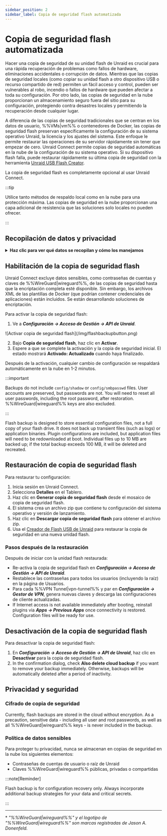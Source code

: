 ```yaml
---
sidebar_position: 2
sidebar_label: Copia de seguridad flash automatizada
---
```



# Copia de seguridad flash automatizada

Hacer una copia de seguridad de su unidad flash de Unraid es crucial para una rápida recuperación de problemas como fallos de hardware, eliminaciones accidentales o corrupción de datos. Mientras que las copias de seguridad locales (como copiar su unidad flash a otro dispositivo USB o recurso compartido de red) permiten un fácil acceso y control, pueden ser vulnerables al robo, incendio o fallos de hardware que pueden afectar a toda su configuración. Por otro lado, las copias de seguridad en la nube proporcionan un almacenamiento seguro fuera del sitio para su configuración, protegiendo contra desastres locales y permitiendo la recuperación desde cualquier lugar.

A diferencia de las copias de seguridad tradicionales que se centran en los datos de usuario, %%VMs|vm%% o contenedores de Docker, las copias de seguridad flash preservan específicamente la configuración de su sistema operativo Unraid, la licencia y los ajustes del sistema. Este enfoque le permite restaurar las operaciones de su servidor rápidamente sin tener que empezar de cero. Unraid Connect permite copias de seguridad automáticas en la nube de la configuración de su sistema operativo. Si su dispositivo flash falla, puede restaurar rápidamente su última copia de seguridad con la herramienta [Unraid USB Flash Creator](https://unraid.net/download).

La copia de seguridad flash es completamente opcional al usar Unraid Connect.

:::tip

Utilice tanto métodos de respaldo local como en la nube para una protección máxima. Las copias de seguridad en la nube proporcionan una capa adicional de resistencia que las soluciones solo locales no pueden ofrecer.

:::

## Recopilación de datos y privacidad

<details>
  <summary><strong>Haz clic para ver qué datos se recopilan y cómo los manejamos</strong></summary>

  Unraid Connect toma en serio tu privacidad y datos al usar la copia de seguridad flash:

  <h4>Propósito</h4>

  La copia de seguridad rápida solo conserva los archivos de configuración necesarios para restaurar tu entorno del SO Unraid. Esto te ayuda a recuperarte rápidamente y mantener la continuidad del servicio en caso de que tu dispositivo flash presente una falla.

  <h4>Datos recolectados</h4>

  La copia de seguridad incluye solo archivos de configuración, asegurando que la información sensible, como contraseñas y claves de %%WireGuard|wireguard%%, esté excluida. Los archivos XML de plantillas de Docker pueden ser parte de la copia de seguridad y podrían contener credenciales específicas de la aplicación.

  <h4>Retención de datos</h4>

  Solo se conserva la última copia de seguridad. Si una copia de seguridad excede ciertos límites—específicamente, si los archivos individuales superan los 10 MB o el tamaño total del repositorio excede los 100 MB—será eliminada y recreada. Las copias de seguridad también se eliminan cuando desactivas la función de copia de seguridad rápida o después de un periodo específico de inactividad.

  <h4>Compartición de datos</h4>

  Los datos de la copia de seguridad rápida nunca se comparten con terceros. Se almacenan exclusivamente para proporcionarte servicios de respaldo y restauración.
</details>

## Habilitación de la copia de seguridad flash

Unraid Connect excluye datos sensibles, como contraseñas de cuentas y claves de %%WireGuard|wireguard%%, de las copias de seguridad hasta que la encriptación completa esté disponible. Sin embargo, los archivos XML de las plantillas de Docker (que podrían contener credenciales de aplicaciones) están incluidos. Se están desarrollando soluciones de encriptación.

Para activar la copia de seguridad flash:

1. Ve a ***Configuración → Acceso de Gestión → API de Unraid***.

<div style={{ margen: 'auto', maxAnchura: '600px', display: 'flex', flexDirection: 'columna', alignItems: 'centro' }}>
  ![Activar copia de seguridad flash](/img/flashbackupbutton.png)
</div>

2. Bajo **Copia de seguridad flash**, haz clic en **Activar**.
3. Espere a que se complete la activación y la copia de seguridad inicial. El estado mostrará **Activado: Actualizado** cuando haya finalizado.

Después de la activación, cualquier cambio de configuración se respaldará automáticamente en la nube en 1-2 minutos.

:::important

Backups do not include `config/shadow` or `config/smbpasswd` files. User accounts are preserved, but passwords are not. You will need to reset all user passwords, including the root password, after restoration. %%WireGuard|wireguard%% keys are also excluded.

:::

Flash backup is designed to store essential configuration files, not a full copy of your flash drive. It does not back up transient files (such as logs) or application binaries. Plugin configurations are included, but application files will need to be redownloaded at boot. Individual files up to 10 MB are backed up; if the total backup exceeds 100 MB, it will be deleted and recreated.

## Restauración de copia de seguridad flash

Para restaurar tu configuración:

1. Inicia sesión en Unraid Connect.
2. Selecciona **Detalles** en el Tablero.
3. Haz clic en **Generar copia de seguridad flash** desde el mosaico de copia de seguridad flash.
4. El sistema crea un archivo zip que contiene tu configuración del sistema operativo y versión de lanzamiento.
5. Haz clic en **Descargar copia de seguridad flash** para obtener el archivo zip.
6. Usa el [Creador de Flash USB de Unraid](https://unraid.net/download) para restaurar la copia de seguridad en una nueva unidad flash.

### Pasos después de la restauración

Después de iniciar con la unidad flash restaurada:

- Re-activa la copia de seguridad flash en ***Configuración → Acceso de Gestión → API de Unraid***.
- Restablece las contraseñas para todos los usuarios (incluyendo la raíz) en la página de Usuarios.
- Para cada %%VPN Tunnel|vpn-tunnel%% y par en ***Configuración → Gestor de VPN***, genera nuevas claves y descarga las configuraciones de cliente actualizadas.
- If Internet access is not available immediately after booting, reinstall plugins via ***Apps → Previous Apps*** once connectivity is restored. Configuration files will be ready for use.

## Desactivación de la copia de seguridad flash

Para desactivar la copia de seguridad flash:

1. En ***Configuración → Acceso de Gestión → API de Unraid***, haz clic en **Desactivar** para la copia de seguridad flash.
2. In the confirmation dialog, check **Also delete cloud backup** if you want to remove your backup immediately. Otherwise, backups will be automatically deleted after a period of inactivity.

## Privacidad y seguridad

### Cifrado de copia de seguridad

Currently, flash backups are stored in the cloud without encryption. As a precaution, sensitive data - including all user and root passwords, as well as all %%WireGuard|wireguard%% keys - is never included in the backup.

### Política de datos sensibles

Para proteger tu privacidad, nunca se almacenan en copias de seguridad en la nube los siguientes elementos:

- Contraseñas de cuentas de usuario o raíz de Unraid
- Claves %%WireGuard|wireguard%% públicas, privadas o compartidas

:::note\[Reminder]

Flash backup is for configuration recovery only. Always incorporate additional backup strategies for your data and critical secrets.

:::

---

\* *"%%WireGuard|wireguard%%" y el logotipo de "%%WireGuard|wireguard%%" son marcas registradas de Jason A. Donenfeld.*
